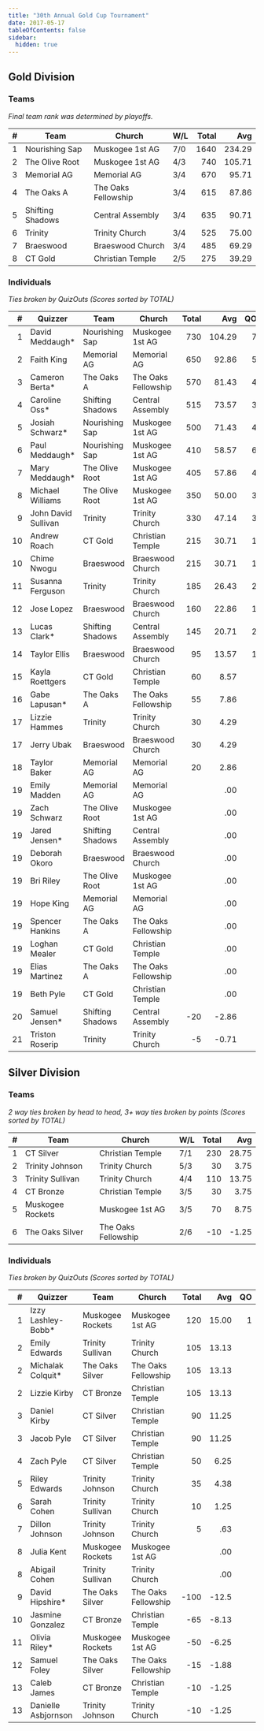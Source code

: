 ```yaml
---
title: "30th Annual Gold Cup Tournament"
date: 2017-05-17
tableOfContents: false
sidebar:
  hidden: true
---
```


## Gold Division

### Teams

*Final team rank was determined by playoffs.*

|    # | Team             | Church              | W/L | Total |    Avg |
| ---: | ---------------- | ------------------- | --- | ----: | -----: |
|    1 | Nourishing Sap   | Muskogee 1st AG     | 7/0 |  1640 | 234.29 |
|    2 | The Olive Root   | Muskogee 1st AG     | 4/3 |   740 | 105.71 |
|    3 | Memorial AG      | Memorial AG         | 3/4 |   670 |  95.71 |
|    4 | The Oaks A       | The Oaks Fellowship | 3/4 |   615 |  87.86 |
|    5 | Shifting Shadows | Central Assembly    | 3/4 |   635 |  90.71 |
|    6 | Trinity          | Trinity Church      | 3/4 |   525 |  75.00 |
|    7 | Braeswood        | Braeswood Church    | 3/4 |   485 |  69.29 |
|    8 | CT Gold          | Christian Temple    | 2/5 |   275 |  39.29 |

### Individuals

*Ties broken by QuizOuts (Scores sorted by TOTAL)*

|    # | Quizzer             | Team             | Church              | Total |    Avg |   QO |
| ---: | ------------------- | ---------------- | ------------------- | ----: | -----: | ---: |
|    1 | David Meddaugh\*    | Nourishing Sap   | Muskogee 1st AG     |   730 | 104.29 |    7 |
|    2 | Faith King          | Memorial AG      | Memorial AG         |   650 |  92.86 |    5 |
|    3 | Cameron Berta\*     | The Oaks A       | The Oaks Fellowship |   570 |  81.43 |    4 |
|    4 | Caroline Oss\*      | Shifting Shadows | Central Assembly    |   515 |  73.57 |    3 |
|    5 | Josiah Schwarz\*    | Nourishing Sap   | Muskogee 1st AG     |   500 |  71.43 |    4 |
|    6 | Paul Meddaugh\*     | Nourishing Sap   | Muskogee 1st AG     |   410 |  58.57 |    6 |
|    7 | Mary Meddaugh\*     | The Olive Root   | Muskogee 1st AG     |   405 |  57.86 |    4 |
|    8 | Michael Williams    | The Olive Root   | Muskogee 1st AG     |   350 |  50.00 |    3 |
|    9 | John David Sullivan | Trinity          | Trinity Church      |   330 |  47.14 |    3 |
|   10 | Andrew Roach        | CT Gold          | Christian Temple    |   215 |  30.71 |    1 |
|   10 | Chime Nwogu         | Braeswood        | Braeswood Church    |   215 |  30.71 |    1 |
|   11 | Susanna Ferguson    | Trinity          | Trinity Church      |   185 |  26.43 |    2 |
|   12 | Jose Lopez          | Braeswood        | Braeswood Church    |   160 |  22.86 |    1 |
|   13 | Lucas Clark\*       | Shifting Shadows | Central Assembly    |   145 |  20.71 |    2 |
|   14 | Taylor Ellis        | Braeswood        | Braeswood Church    |    95 |  13.57 |    1 |
|   15 | Kayla Roettgers     | CT Gold          | Christian Temple    |    60 |   8.57 |      |
|   16 | Gabe Lapusan\*      | The Oaks A       | The Oaks Fellowship |    55 |   7.86 |      |
|   17 | Lizzie Hammes       | Trinity          | Trinity Church      |    30 |   4.29 |      |
|   17 | Jerry Ubak          | Braeswood        | Braeswood Church    |    30 |   4.29 |      |
|   18 | Taylor Baker        | Memorial AG      | Memorial AG         |    20 |   2.86 |      |
|   19 | Emily Madden        | Memorial AG      | Memorial AG         |       |    .00 |      |
|   19 | Zach Schwarz        | The Olive Root   | Muskogee 1st AG     |       |    .00 |      |
|   19 | Jared Jensen\*      | Shifting Shadows | Central Assembly    |       |    .00 |      |
|   19 | Deborah Okoro       | Braeswood        | Braeswood Church    |       |    .00 |      |
|   19 | Bri Riley           | The Olive Root   | Muskogee 1st AG     |       |    .00 |      |
|   19 | Hope King           | Memorial AG      | Memorial AG         |       |    .00 |      |
|   19 | Spencer Hankins     | The Oaks A       | The Oaks Fellowship |       |    .00 |      |
|   19 | Loghan Mealer       | CT Gold          | Christian Temple    |       |    .00 |      |
|   19 | Elias Martinez      | The Oaks A       | The Oaks Fellowship |       |    .00 |      |
|   19 | Beth Pyle           | CT Gold          | Christian Temple    |       |    .00 |      |
|   20 | Samuel Jensen\*     | Shifting Shadows | Central Assembly    |   -20 |  -2.86 |      |
|   21 | Triston Roserip     | Trinity          | Trinity Church      |    -5 |  -0.71 |      |


## Silver Division

### Teams

*2 way ties broken by head to head, 3+ way ties broken by points (Scores sorted by TOTAL)*

|    # | Team             | Church              | W/L | Total |   Avg |
| ---: | ---------------- | ------------------- | --- | ----: | ----: |
|    1 | CT Silver        | Christian Temple    | 7/1 |   230 | 28.75 |
|    2 | Trinity Johnson  | Trinity Church      | 5/3 |    30 |  3.75 |
|    3 | Trinity Sullivan | Trinity Church      | 4/4 |   110 | 13.75 |
|    4 | CT Bronze        | Christian Temple    | 3/5 |    30 |  3.75 |
|    5 | Muskogee Rockets | Muskogee 1st AG     | 3/5 |    70 |  8.75 |
|    6 | The Oaks Silver  | The Oaks Fellowship | 2/6 |   -10 | -1.25 |

### Individuals

*Ties broken by QuizOuts (Scores sorted by TOTAL)*

|    # | Quizzer             | Team             | Church              | Total |   Avg |   QO |
| ---: | ------------------- | ---------------- | ------------------- | ----: | ----: | ---: |
|    1 | Izzy Lashley-Bobb\* | Muskogee Rockets | Muskogee 1st AG     |   120 | 15.00 |    1 |
|    2 | Emily Edwards       | Trinity Sullivan | Trinity Church      |   105 | 13.13 |      |
|    2 | Michalak Colquit\*  | The Oaks Silver  | The Oaks Fellowship |   105 | 13.13 |      |
|    2 | Lizzie Kirby        | CT Bronze        | Christian Temple    |   105 | 13.13 |      |
|    3 | Daniel Kirby        | CT Silver        | Christian Temple    |    90 | 11.25 |      |
|    3 | Jacob Pyle          | CT Silver        | Christian Temple    |    90 | 11.25 |      |
|    4 | Zach Pyle           | CT Silver        | Christian Temple    |    50 |  6.25 |      |
|    5 | Riley Edwards       | Trinity Johnson  | Trinity Church      |    35 |  4.38 |      |
|    6 | Sarah Cohen         | Trinity Sullivan | Trinity Church      |    10 |  1.25 |      |
|    7 | Dillon Johnson      | Trinity Johnson  | Trinity Church      |     5 |   .63 |      |
|    8 | Julia Kent          | Muskogee Rockets | Muskogee 1st AG     |       |   .00 |      |
|    8 | Abigail Cohen       | Trinity Sullivan | Trinity Church      |       |   .00 |      |
|    9 | David Hipshire\*    | The Oaks Silver  | The Oaks Fellowship |  -100 | -12.5 |      |
|   10 | Jasmine Gonzalez    | CT Bronze        | Christian Temple    |   -65 | -8.13 |      |
|   11 | Olivia Riley\*      | Muskogee Rockets | Muskogee 1st AG     |   -50 | -6.25 |      |
|   12 | Samuel Foley        | The Oaks Silver  | The Oaks Fellowship |   -15 | -1.88 |      |
|   13 | Caleb James         | CT Bronze        | Christian Temple    |   -10 | -1.25 |      |
|   13 | Danielle Asbjornson | Trinity Johnson  | Trinity Church      |   -10 | -1.25 |      |

